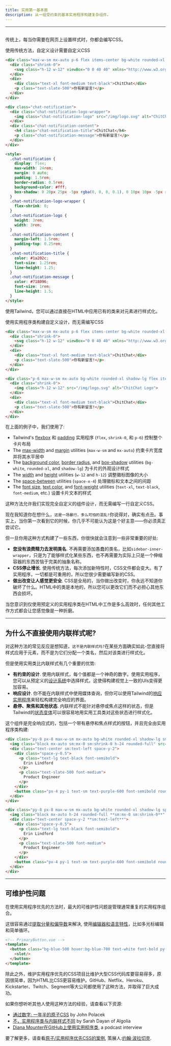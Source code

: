 ```yaml
---
title: 实用第一基本面
description: 从一组受约束的基本实用程序构建复杂组件。
---
```



---

## <Heading hidden>概述</Heading>

传统上，每当你需要在网页上设置样式时，你都会编写CSS。

<TipBad>使用传统方法，自定义设计需要自定义CSS</TipBad>

```html {{ example: true }}
<div class="max-w-sm mx-auto p-6 flex items-center bg-white rounded-xl shadow-lg space-x-4">
  <div class="shrink-0">
    <svg class="h-12 w-12" viewBox="0 0 40 40" xmlns="http://www.w3.org/2000/svg"><defs><linearGradient x1="50%" y1="0%" x2="50%" y2="100%" id="a"><stop stop-color="#2397B3" offset="0%"/><stop stop-color="#13577E" offset="100%"/></linearGradient><linearGradient x1="50%" y1="0%" x2="50%" y2="100%" id="b"><stop stop-color="#73DFF2" offset="0%"/><stop stop-color="#47B1EB" offset="100%"/></linearGradient></defs><g fill="none" fill-rule="evenodd"><path d="M28.872 22.096c.084.622.128 1.258.128 1.904 0 7.732-6.268 14-14 14-2.176 0-4.236-.496-6.073-1.382l-6.022 2.007c-1.564.521-3.051-.966-2.53-2.53l2.007-6.022A13.944 13.944 0 0 1 1 24c0-7.331 5.635-13.346 12.81-13.95A9.967 9.967 0 0 0 13 14c0 5.523 4.477 10 10 10a9.955 9.955 0 0 0 5.872-1.904z" fill="url(#a)" transform="translate(1 1)"/><path d="M35.618 20.073l2.007 6.022c.521 1.564-.966 3.051-2.53 2.53l-6.022-2.007A13.944 13.944 0 0 1 23 28c-7.732 0-14-6.268-14-14S15.268 0 23 0s14 6.268 14 14c0 2.176-.496 4.236-1.382 6.073z" fill="url(#b)" transform="translate(1 1)"/><path d="M18 17a2 2 0 1 0 0-4 2 2 0 0 0 0 4zM24 17a2 2 0 1 0 0-4 2 2 0 0 0 0 4zM30 17a2 2 0 1 0 0-4 2 2 0 0 0 0 4z" fill="#FFF"/></g></svg>
  </div>
  <div>
    <div class="text-xl font-medium text-black">ChitChat</div>
    <p class="text-slate-500">你有新留言!</p>
  </div>
</div>
```

```html
<div class="chat-notification">
  <div class="chat-notification-logo-wrapper">
    <img class="chat-notification-logo" src="/img/logo.svg" alt="ChitChat Logo">
  </div>
  <div class="chat-notification-content">
    <h4 class="chat-notification-title">ChitChat</h4>
    <p class="chat-notification-message">你有新留言!</p>
  </div>
</div>

<style>
  .chat-notification {
    display: flex;
    max-width: 24rem;
    margin: 0 auto;
    padding: 1.5rem;
    border-radius: 0.5rem;
    background-color: #fff;
    box-shadow: 0 20px 25px -5px rgba(0, 0, 0, 0.1), 0 10px 10px -5px rgba(0, 0, 0, 0.04);
  }
  .chat-notification-logo-wrapper {
    flex-shrink: 0;
  }
  .chat-notification-logo {
    height: 3rem;
    width: 3rem;
  }
  .chat-notification-content {
    margin-left: 1.5rem;
    padding-top: 0.25rem;
  }
  .chat-notification-title {
    color: #1a202c;
    font-size: 1.25rem;
    line-height: 1.25;
  }
  .chat-notification-message {
    color: #718096;
    font-size: 1rem;
    line-height: 1.5;
  }
</style>
```

使用Tailwind，您可以通过直接在HTML中应用已有的类来对元素进行样式化。

<TipGood>使用实用程序类构建自定义设计，而无需编写CSS</TipGood>

```html {{ example: true }}
<div class="max-w-sm mx-auto p-6 flex items-center bg-white rounded-xl shadow-lg space-x-4">
  <div class="shrink-0">
    <svg class="h-12 w-12" viewBox="0 0 40 40" xmlns="http://www.w3.org/2000/svg"><defs><linearGradient x1="50%" y1="0%" x2="50%" y2="100%" id="a"><stop stop-color="#2397B3" offset="0%"/><stop stop-color="#13577E" offset="100%"/></linearGradient><linearGradient x1="50%" y1="0%" x2="50%" y2="100%" id="b"><stop stop-color="#73DFF2" offset="0%"/><stop stop-color="#47B1EB" offset="100%"/></linearGradient></defs><g fill="none" fill-rule="evenodd"><path d="M28.872 22.096c.084.622.128 1.258.128 1.904 0 7.732-6.268 14-14 14-2.176 0-4.236-.496-6.073-1.382l-6.022 2.007c-1.564.521-3.051-.966-2.53-2.53l2.007-6.022A13.944 13.944 0 0 1 1 24c0-7.331 5.635-13.346 12.81-13.95A9.967 9.967 0 0 0 13 14c0 5.523 4.477 10 10 10a9.955 9.955 0 0 0 5.872-1.904z" fill="url(#a)" transform="translate(1 1)"/><path d="M35.618 20.073l2.007 6.022c.521 1.564-.966 3.051-2.53 2.53l-6.022-2.007A13.944 13.944 0 0 1 23 28c-7.732 0-14-6.268-14-14S15.268 0 23 0s14 6.268 14 14c0 2.176-.496 4.236-1.382 6.073z" fill="url(#b)" transform="translate(1 1)"/><path d="M18 17a2 2 0 1 0 0-4 2 2 0 0 0 0 4zM24 17a2 2 0 1 0 0-4 2 2 0 0 0 0 4zM30 17a2 2 0 1 0 0-4 2 2 0 0 0 0 4z" fill="#FFF"/></g></svg>
  </div>
  <div>
    <div class="text-xl font-medium text-black">ChitChat</div>
    <p class="text-slate-500">你有新留言!</p>
  </div>
</div>
```

```html
<div class="p-6 max-w-sm mx-auto bg-white rounded-xl shadow-lg flex items-center space-x-4">
  <div class="shrink-0">
    <img class="h-12 w-12" src="/img/logo.svg" alt="ChitChat Logo">
  </div>
  <div>
    <div class="text-xl font-medium text-black">ChitChat</div>
    <p class="text-slate-500">你有新留言!</p>
  </div>
</div>
```

在上面的例子中，我们使用了:

- Tailwind's [flexbox](/docs/display#flex) 和 [padding](/docs/padding) 实用程序 (`flex`, `shrink-0`, 和 `p-6`) 控制整个卡片布局
- The [max-width](/docs/max-width) and [margin](/docs/margin) utilities (`max-w-sm` and `mx-auto`) 约束卡片宽度并将其水平居中
- The [background color](/docs/background-color), [border radius](/docs/border-radius), and [box-shadow](/docs/box-shadow) utilities (`bg-white`, `rounded-xl`, and `shadow-lg`) 为卡片的外观设计样式
- The [width](/docs/width) and [height](/docs/height) utilities (`w-12` and `h-12`) 调整徽标图像的大小
- The [space-between](/docs/space) utilities (`space-x-4`) 处理徽标和文本之间的间距
- The [font size](/docs/font-size), [text color](/docs/text-color), and [font-weight](/docs/font-weight) utilities (`text-xl`, `text-black`, `font-medium`, etc.) 设置卡片文本的样式

这种方法允许我们实现完全自定义的组件设计，而无需编写一行自定义CSS。

现在我知道你在想什么，`这是一场暴行，多么可怕的混乱!`你说得对，确实有点丑。事实上，当你第一次看到它的时候，你几乎不可能认为这是个好主意——你必须真正尝试它。

但一旦你用这种方式构建了一些东西，你很快就会注意到一些非常重要的好处:

- **您没有浪费精力去发明类名**. 不再需要添加愚蠢的类名，比如`sidebar-inner-wrapper`，只是为了能够样式化某些东西，也不再需要为实际上只是一个伸缩容器的东西苦恼于完美的抽象名称。
- **CSS停止增长**. 使用传统方法，每次添加新特性时，CSS文件都会变大。有了实用程序，一切都是可重用的，所以您很少需要编写新的CSS。
- **做出改变让人感觉更安全**. CSS是全局的，当你做出改变时，你永远不知道你破坏了什么。HTML中的类是本地的，所以您可以更改它们而不必担心其他东西会损坏。

当您意识到仅使用预定义的实用程序类在HTML中工作是多么高效时，任何其他工作方式都会让您感觉像是一种折磨。

---

## 为什么不直接使用内联样式呢?

对这种方法的常见反应是想知道，`这不是内联样式吗?`在某些方面确实如此-您直接将样式应用于元素，而不是为它们分配一个类名，然后对该类进行样式化。

但是使用实用类比内联样式有几个重要的优势:

- **有约束的设计**. 使用内联样式，每个值都是一个神奇的数字。使用实用程序，您可以从预定义的[设计系统](/docs/theme)中选择样式，这使得构建视觉上一致的UIs变得更加容易。
- **响应设计**. 你不能在内联样式中使用媒体查询，但你可以使用Tailwind的[响应实用程序](/docs/responsive-design)来轻松构建完全响应的界面。
- **悬停、聚焦和其他状态**. 内联样式不能针对悬停或焦点这样的状态，但是Tailwind的[状态变体](/docs/hover-focus-and-other-states)可以很容易地用实用工具类对这些状态进行样式化。

这个组件是完全响应式的，包括一个带有悬停和焦点样式的按钮，并且完全由实用程序类构建:

```html {{ example: true }}
<div class="py-8 px-8 max-w-sm mx-auto bg-white rounded-xl shadow-lg sm:flex sm:items-center space-y-2 sm:space-y-0 sm:space-x-6 sm:py-4">
  <img class="block mx-auto sm:mx-0 sm:shrink-0 h-24 rounded-full" src="/img/erin-lindford.jpg" alt="Woman's Face" />
  <div class="text-center sm:text-left space-y-2">
    <div class="space-y-0.5">
      <p class="text-lg text-black font-semibold">
        Erin Lindford
      </p>
      <p class="text-slate-500 font-medium">
        Product Engineer
      </p>
    </div>
    <button class="px-4 py-1 text-sm text-purple-600 font-semibold rounded-full border border-purple-200 hover:text-white hover:bg-purple-600 hover:border-transparent focus:outline-none focus:ring-2 focus:ring-purple-600 focus:ring-offset-2">Message</button>
  </div>
</div>
```

```html
<div class="py-8 px-8 max-w-sm mx-auto bg-white rounded-xl shadow-lg space-y-2 **sm:py-4 sm:flex sm:items-center sm:space-y-0 sm:space-x-6**">
  <img class="block mx-auto h-24 rounded-full **sm:mx-0 sm:shrink-0**" src="/img/erin-lindford.jpg" alt="Woman's Face" />
  <div class="text-center space-y-2 **sm:text-left**">
    <div class="space-y-0.5">
      <p class="text-lg text-black font-semibold">
        Erin Lindford
      </p>
      <p class="text-slate-500 font-medium">
        Product Engineer
      </p>
    </div>
    <button class="px-4 py-1 text-sm text-purple-600 font-semibold rounded-full border border-purple-200 **hover:text-white hover:bg-purple-600 hover:border-transparent focus:outline-none focus:ring-2 focus:ring-purple-600 focus:ring-offset-2**">Message</button>
  </div>
</div>
```

---

## 可维护性问题

在使用实用程序优先的方法时，最大的可维护性问题是管理通常重复的实用程序组合。

这很容易通过[提取分量和偏导数](/docs/reusing-styles#extracting-components-and-partials)来解决, 使用[编辑器和语言特性](/docs/reusing-styles#using-editor-and-language-features)，比如多光标编辑和简单循环。

```html
<!-- PrimaryButton.vue -->
<template>
  <button class="bg-blue-500 hover:bg-blue-700 text-white font-bold py-2 px-4 rounded">
    <slot/>
  </button>
</template>
```

除此之外，维护实用程序优先的CSS项目比维护大型CSS代码库要容易得多，原因很简单，因为HTML比CSS更容易维护。GitHub、Netflix、Heroku、Kickstarter、Twitch、Segment等大公司都使用了这种方法，并取得了巨大成功。

如果你想听听其他人使用这种方法的经验，请查看以下资源:

- [通过数字: 一年半的原子CSS](https://medium.com/@johnpolacek/by-the-numbers-a-year-and-half-with-atomic-css-39d75b1263b4) by John Polacek
- [不，实用程序类与内联样式不同](https://frontstuff.io/no-utility-classes-arent-the-same-as-inline-styles) by Sarah Dayan of Algolia
- [Diana Mounter在GitHub上使用实用程序类](http://www.fullstackradio.com/75), a podcast interview

要了解更多，请查看[原子/实用程序优先CSS的案例](https://johnpolacek.github.io/the-case-for-atomic-css/), 策展人:[约翰·波拉切克](https://twitter.com/johnpolacek).
